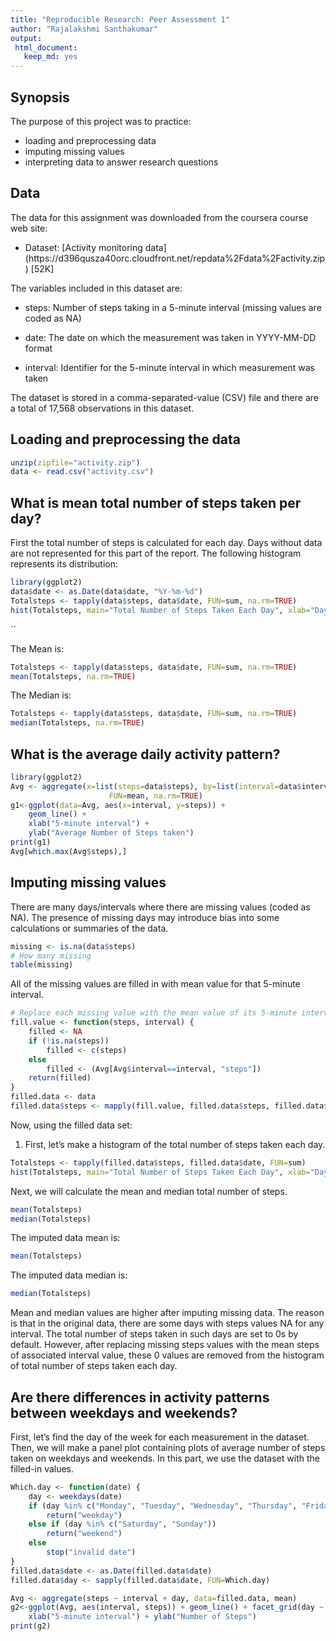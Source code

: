 ```yaml
---
title: "Reproducible Research: Peer Assessment 1"
author: "Rajalakshmi Santhakumar" 
output: 
 html_document: 
   keep_md: yes
---
```

## Synopsis

The purpose of this project was to practice:

- loading and preprocessing data
- imputing missing values
- interpreting data to answer research questions

## Data

The data for this assignment was downloaded from the coursera course web site:

- Dataset: [Activity monitoring data] (https://d396qusza40orc.cloudfront.net/repdata%2Fdata%2Factivity.zip) [52K]

The variables included in this dataset are:

- steps: Number of steps taking in a 5-minute interval (missing values are coded as NA)

- date: The date on which the measurement was taken in YYYY-MM-DD format

- interval: Identifier for the 5-minute interval in which measurement was taken

The dataset is stored in a comma-separated-value (CSV) file and there are a total of 17,568 observations in this dataset.

## Loading and preprocessing the data

```r
unzip(zipfile="activity.zip")
data <- read.csv("activity.csv")
```

## What is mean total number of steps taken per day?

First the total number of steps is calculated for each day.  Days without data are not represented for this part of the report. The following histogram represents its distribution:

```r
library(ggplot2)
data$date <- as.Date(data$date, "%Y-%m-%d")
Totalsteps <- tapply(data$steps, data$date, FUN=sum, na.rm=TRUE)
hist(Totalsteps, main="Total Number of Steps Taken Each Day", xlab="Day", col="blue")
```
``

The Mean is: 
```r
Totalsteps <- tapply(data$steps, data$date, FUN=sum, na.rm=TRUE)
mean(Totalsteps, na.rm=TRUE)
```

The Median is:
```r
Totalsteps <- tapply(data$steps, data$date, FUN=sum, na.rm=TRUE)
median(Totalsteps, na.rm=TRUE)
```

## What is the average daily activity pattern?

```r
library(ggplot2)
Avg <- aggregate(x=list(steps=data$steps), by=list(interval=data$interval),
                      FUN=mean, na.rm=TRUE)
g1<-ggplot(data=Avg, aes(x=interval, y=steps)) +
    geom_line() +
    xlab("5-minute interval") +
    ylab("Average Number of Steps taken")
print(g1)
Avg[which.max(Avg$steps),]
```

## Imputing missing values

There are many days/intervals where there are missing values (coded as NA). The presence of missing days may introduce bias into some calculations or summaries of the data.

```r
missing <- is.na(data$steps)
# How many missing
table(missing)
```
All of the missing values are filled in with mean value for that 5-minute interval.

```r
# Replace each missing value with the mean value of its 5-minute interval
fill.value <- function(steps, interval) {
    filled <- NA
    if (!is.na(steps))
        filled <- c(steps)
    else
        filled <- (Avg[Avg$interval==interval, "steps"])
    return(filled)
}
filled.data <- data
filled.data$steps <- mapply(fill.value, filled.data$steps, filled.data$interval)
```

Now, using the filled data set: 

1. First, let's make a histogram of the total number of steps taken each day. 

```r
Totalsteps <- tapply(filled.data$steps, filled.data$date, FUN=sum)
hist(Totalsteps, main="Total Number of Steps Taken Each Day", xlab="Day", col="blue")
```

Next, we will calculate the mean and median total number of steps.

```r
mean(Totalsteps)
median(Totalsteps)
```

The imputed data mean  is: 
```r
mean(Totalsteps)
```

The imputed data median is: 
```r
median(Totalsteps)
```

Mean and median values are higher after imputing missing data. The reason is that in the original data, there are some days with steps values NA for any interval. The total number of steps taken in such days are set to 0s by default. However, after replacing missing steps values with the mean steps of associated interval value, these 0 values are removed from the histogram of total number of steps taken each day.

## Are there differences in activity patterns between weekdays and weekends?

First, let's find the day of the week for each measurement in the dataset. Then, we will make a panel plot containing plots of average number of steps taken on weekdays and weekends. In this part, we use the dataset with the filled-in values.

```r
Which.day <- function(date) {
    day <- weekdays(date)
    if (day %in% c("Monday", "Tuesday", "Wednesday", "Thursday", "Friday"))
        return("weekday")
    else if (day %in% c("Saturday", "Sunday"))
        return("weekend")
    else
        stop("invalid date")
}
filled.data$date <- as.Date(filled.data$date)
filled.data$day <- sapply(filled.data$date, FUN=Which.day)

Avg <- aggregate(steps ~ interval + day, data=filled.data, mean)
g2<-ggplot(Avg, aes(interval, steps)) + geom_line() + facet_grid(day ~ .) +
    xlab("5-minute interval") + ylab("Number of Steps")
print(g2)
```